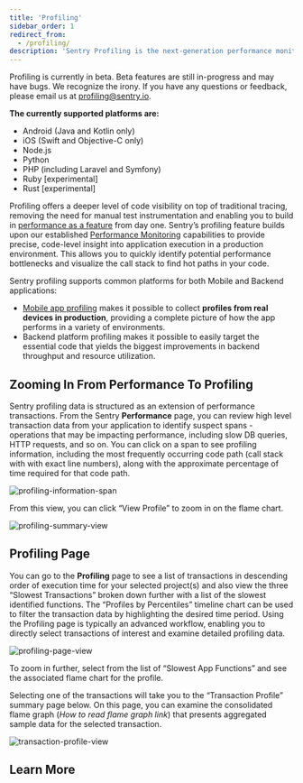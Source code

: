 ```yaml
---
title: 'Profiling'
sidebar_order: 1
redirect_from:
  - /profiling/
description: 'Sentry Profiling is the next-generation performance monitoring platform for your apps. It allows you to collect and analyze performance profiles from real user devices in production to give you a complete picture of how your application performs in a variety of environments.'
---
```


<Note>

Profiling is currently in beta. Beta features are still in-progress and may have bugs. We recognize the irony. If you have any questions or feedback, please email us at [profiling@sentry.io](mailto:profiling@sentry.io).

**The currently supported platforms are:**

- Android (Java and Kotlin only)
- iOS (Swift and Objective-C only)
- Node.js
- Python
- PHP (including Laravel and Symfony)
- Ruby [experimental]
- Rust [experimental]

</Note>

Profiling offers a deeper level of code visibility on top of traditional tracing, removing the need for manual test instrumentation and enabling you to build in [performance as a feature](https://blog.codinghorror.com/performance-is-a-feature/) from day one. Sentry’s profiling feature builds upon our established [Performance Monitoring](/product/performance/) capabilities to provide precise, code-level insight into application execution in a production environment. This allows you to quickly identify potential performance bottlenecks and visualize the call stack to find hot paths in your code.

Sentry profiling supports common platforms for both Mobile and Backend applications:

- [Mobile app profiling](/product/profiling/mobile-app-profiling/) makes it possible to collect **profiles from real devices in production**, providing a complete picture of how the app performs in a variety of environments.
- Backend platform profiling makes it possible to easily target the essential code that yields the biggest improvements in backend throughput and resource utilization.

## Zooming In From Performance To Profiling

Sentry profiling data is structured as an extension of performance transactions.  From the Sentry **Performance** page, you can review high level transaction data from your application to identify suspect spans - operations that may be impacting performance, including slow DB queries, HTTP requests, and so on.  You can click on a span to see profiling information, including the most frequently occurring code path (call stack with with exact line numbers), along with the approximate percentage of time required for that code path.


![profiling-information-span](https://user-images.githubusercontent.com/26800704/234110886-7b3912d1-883f-4227-b40e-62c84965c460.png)

From this view, you can click “View Profile” to zoom in on the flame chart. 

![profiling-summary-view](https://user-images.githubusercontent.com/26800704/234110914-f99519ba-e469-43e0-9579-6aeee7c3186b.png)


## Profiling Page

You can go to the **Profiling** page to see a list of transactions in descending order of execution time for your selected project(s) and also view the three “Slowest Transactions” broken down further with a list of the slowest identified functions. The “Profiles by Percentiles” timeline chart can be used to filter the transaction data by highlighting the desired time period.  Using the Profiling page is typically an advanced workflow, enabling you to directly select transactions of interest and examine detailed profiling data.

![profiling-page-view](https://user-images.githubusercontent.com/26800704/234110952-aca7822e-d55c-4f69-8fc2-8a8989c800ac.png)


To zoom in further, select from the list of “Slowest App Functions” and see the associated flame chart for the profile.  

Selecting one of the transactions will take you to the “Transaction Profile” summary page below.  On this page, you can examine the consolidated flame graph (*How to read flame graph link*) that presents aggregated sample data for the selected transaction.

![transaction-profile-view](https://user-images.githubusercontent.com/26800704/234111012-56e3e3dd-69e1-4925-9b25-4e1477223aad.png)


## Learn More

<PageGrid />
